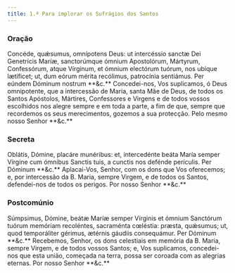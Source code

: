 ```yaml
---
title: 1.ª Para implorar os Sufrágios dos Santos
---
```


### Oração

<div class="side-by-side not-content">
  <span class="text-justify">
    Concéde, quǽsumus, omnípotens Deus: ut intercéssio sanctæ Dei Genetrícis
    Maríæ, sanctorúmque ómnium Apostolórum, Mártyrum, Confessórum, atque
    Vírginum, et ómnium electórum tuórum, nos ubíque lætíficet; ut, dum eórum
    mérita recólimus, patrocínia sentiámus. Per eúndem Dóminum nostrum **&c.**
  </span>
  <span class="text-justify">
    Concedei-nos, Vos suplicamos, ó Deus omnipotente, que a intercessão de
    Maria, santa Mãe de Deus, de todos os Santos Apóstolos, Mártires,
    Confessores e Virgens e de todos vossos escolhidos nos alegre sempre e em
    toda a parte, a fim de que, sempre que recordemos os seus merecimentos,
    gozemos a sua protecção. Pelo mesmo nosso Senhor **&c.**
  </span>
</div>

### Secreta

<div class="side-by-side not-content">
  <span class="text-justify">
    Oblátis, Dómine, placáre munéribus: et, intercedénte beáta María semper
    Vírgine cum ómnibus Sanctis tuis, a cunctis nos defénde perículis. Per
    Dóminum **&c.**
  </span>
  <span class="text-justify">
    Aplacai-Vos, Senhor, com os dons que Vos oferecemos; e, por intercessão da
    B. Maria, sempre Virgem, e de todos os Santos, defendei-nos de todos os
    perigos. Por nosso Senhor **&c.**
  </span>
</div>

### Postcomúnio

<div class="side-by-side not-content">
  <span class="text-justify">
    Súmpsimus, Dómine, beátæ Maríæ semper Vírginis et ómnium Sanctórum tuórum
    memóriam recoléntes, sacraménta cœléstia: præsta, quǽsumus; ut, quod
    temporáliter gérimus, ætérnis gáudiis consequámur. Per Dóminum **&c.**
  </span>
  <span class="text-justify">
    Recebemos, Senhor, os dons celestiais em memória da B. Maria, sempre Virgem,
    e de todos vossos Santos; e, Vos suplicamos, concedei-nos que esta união,
    começada na terra, possa ser coroada com as alegrias eternas. Por nosso
    Senhor **&c.**
  </span>
</div>
